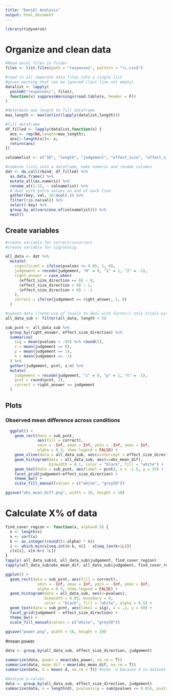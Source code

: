 ```yaml
---
title: "Daniël Analysis"
output: html_document
---
```


```r
library(tidyverse)
```

# Organize and clean data

```r
#Read excel files in folder
files <- list.files(path = "responses", pattern = "\\.csv$")

#read in all separate data files into a single list
#gives warning that can be ignored (last line not empty)
datalist <- lapply(
  paste0("responses/", files), 
  function(x) suppressWarnings(read.table(x, header = F))
)

#determine max length to fill dataframe
max_length <- max(unlist(lapply(datalist,length)))

#fill dataframe
df_filled <- lapply(datalist,function(x) {
  ans <- rep(NA,length=max_length);
  ans[1:length(x)]<- x;
  return(ans)
})

colnamelist <- c("ID", "length", "judgement", "effect_size", "effect_size_direction", "true_mean1", "true_mean2", "obs_mean_1", "obs_mean2", "obs_mean_dif", "df", "tvalue", "pvalues", "obs_power", "d")

#combine lists into a dataframe, make numeric and rename columns
dat <- do.call(rbind, df_filled) %>%
  as.data.frame() %>%
  mutate_all(as.numeric) %>%
  rename_at(1:15, ~ colnamelist) %>%
  # deal with extra values on end of each line
  gather(key, val, 16:ncol(.)) %>%
  filter(!is.na(val)) %>%
  select(-key) %>%
  group_by_at(vars(one_of(colnamelist))) %>%
  nest()
```



## Create variables

```r
#create variable for correct/incorrect
#create variable for sig/nonsig

all_data <- dat %>%
  mutate(
    significant = ifelse(pvalues <= 0.05, 1, 0),
    judgement = recode(judgement, "0" = 0, "1" = 1, "2" = -1),
    right_answer = case_when( 
      (effect_size_direction == 0) ~ 0,
      (effect_size_direction > 0) ~ 1,
      (effect_size_direction < 0) ~ -1
    ),
    correct = ifelse(judgement == right_answer, 1, 0)
  )

#subset data ((note use of levels to deal with factor)) only trials with more than 5 responses
all_data_sub <- filter(all_data, length > 5)
```

```r
sub_pcnt <- all_data_sub %>%
  group_by(right_answer, effect_size_direction) %>%
  summarise(
    sig = mean(pvalues < .05) %>% round(2),
    z = mean(judgement == 0),
    p = mean(judgement == 1),
    n = mean(judgement == -1)
  ) %>%
  gather(judgement, pcnt, z:n) %>%
  mutate(
    judgement = recode(judgement, "z" = 0, "p" = 1, "n" = -1),
    pcnt = round(pcnt, 2),
    correct = right_answer == judgement
  )
```

## Plots

### Observed mean difference across conditions

```r
  ggplot() +
    geom_rect(data = sub_pcnt,
              aes(fill = correct),
              xmin = -Inf, xmax = Inf, ymin = -Inf, ymax = Inf, 
              alpha = 0.3, show.legend = FALSE) +
    geom_vline(data = all_data_sub, aes(xintercept = effect_size_direction), color = "red") +
    geom_histogram(data = all_data_sub, aes(x=obs_mean_dif), 
                   binwidth = 0.1, color = "black", fill = "white") + 
    geom_text(data = sub_pcnt, aes(label = pcnt), x = -1.5, y = 25) +
    facet_grid(judgement~effect_size_direction) +
    theme_bw() +
    scale_fill_manual(values = c("white", "grey50"))

ggsave("obs_mean_diff.png", width = 16, height = 10)

```


# Calculate X% of data
```r

find_cover_region <- function(x, alpha=0.5) {
  n <- length(x)
  x <- sort(x)
  k <- as.integer(round((1-alpha) * n))
  i <- which.min(x[seq.int(n-k, n)] - x[seq_len(k+1L)])
  c(x[i], x[n-k+i-1L])
}
tapply(-all_data_sub$d, all_data_sub$judgement, find_cover_region)
tapply(all_data_sub$obs_mean_dif, all_data_sub$judgement, find_cover_region)
```


```r
ggplot() +
  geom_rect(data = sub_pcnt, aes(fill = correct),
              xmin = -Inf, xmax = Inf, ymin = -Inf, ymax = Inf, 
              alpha = 0.3, show.legend = FALSE) +
  geom_histogram(data = all_data_sub, aes(x=pvalues),
                 binwidth = 0.05, boundary = 0, 
                 color = "black", fill = "white", alpha = 0.5) + 
  geom_text(data = sub_pcnt, aes(label = sig), x = .2, y = 50) +
  facet_grid(judgement ~ effect_size_direction) +
  theme_bw() +
  scale_fill_manual(values = c("white", "grey50"))

ggsave("power.png", width = 16, height = 10)
```

#mean power
```r
data <- group_by(all_data_sub, effect_size_direction, judgement)

summarize(data, power = mean(obs_power, na.rm = T))
summarize(data, mean_dif = mean(obs_mean_dif, na.rm = T))
summarize(data, d = mean(-d, na.rm = T)) #note -d because d in dataset is calculated in opposite diferection!

#Analyze p-values
data <- group_by(all_data_sub, effect_size_direction, judgement)
summarize(data, n = length(d), pvaluessig = sum(pvalues <= 0.05), pvalues_nonsig = sum(pvalues > 0.05), power = sum(pvalues <= 0.05)/(sum(pvalues > 0.05) + sum(pvalues <= 0.05))*100, mean_dif = mean(obs_mean_dif, na.rm = T), obs_power = mean(obs_power, na.rm = T))

```

